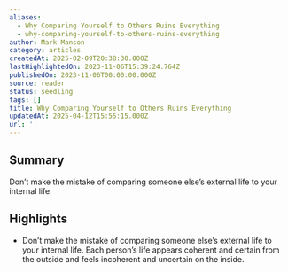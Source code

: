 ```yaml
---
aliases:
  - Why Comparing Yourself to Others Ruins Everything
  - why-comparing-yourself-to-others-ruins-everything
author: Mark Manson
category: articles
createdAt: 2025-02-09T20:38:30.000Z
lastHighlightedOn: 2023-11-06T15:39:24.764Z
publishedOn: 2023-11-06T00:00:00.000Z
source: reader
status: seedling
tags: []
title: Why Comparing Yourself to Others Ruins Everything
updatedAt: 2025-04-12T15:55:15.000Z
url: ''
---
```

## Summary

Don’t make the mistake of comparing someone else’s external life to your internal life.

## Highlights

- Don’t make the mistake of comparing someone else’s external life to your internal life. Each person’s life appears coherent and certain from the outside and feels incoherent and uncertain on the inside.
